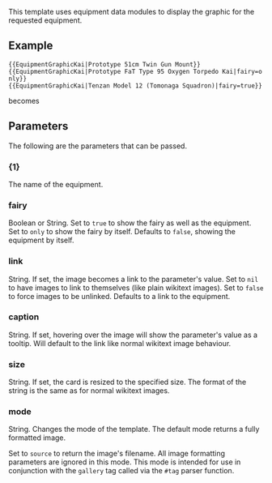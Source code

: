 This template uses equipment data modules to display the graphic for the requested equipment.

==Example==
 <nowiki>{{EquipmentGraphicKai|Prototype 51cm Twin Gun Mount}}</nowiki>
 <nowiki>{{EquipmentGraphicKai|Prototype FaT Type 95 Oxygen Torpedo Kai|fairy=only}}</nowiki>
 <nowiki>{{EquipmentGraphicKai|Tenzan Model 12 (Tomonaga Squadron)|fairy=true}}</nowiki>

becomes

{{EquipmentGraphicKai|Prototype 51cm Twin Gun Mount}}
{{EquipmentGraphicKai|Prototype FaT Type 95 Oxygen Torpedo Kai|fairy=only}}
{{EquipmentGraphicKai|Tenzan Model 12 (Tomonaga Squadron)|fairy=true}}

==Parameters==
The following are the parameters that can be passed.

==={1}===
The name of the equipment.

===fairy===

Boolean or String. Set to <code>true</code> to show the fairy as well as the equipment. Set to <code>only</code> to show the fairy by itself. Defaults to <code>false</code>, showing the equipment by itself.

===link===

String. If set, the image becomes a link to the parameter's value. Set to <code>nil</code> to have images to link to themselves (like plain wikitext images). Set to <code>false</code> to force images to be unlinked. Defaults to a link to the equipment.

===caption===

String. If set, hovering over the image will show the parameter's value as a tooltip. Will default to the link like normal wikitext image behaviour.

===size===

String. If set, the card is resized to the specified size. The format of the string is the same as for normal wikitext images.

===mode===

String. Changes the mode of the template. The default mode returns a fully formatted image.

Set to <code>source</code> to return the image's filename. All image formatting parameters are ignored in this mode. This mode is intended for use in conjunction with the <code>gallery</code> tag called via the <code>#tag</code> parser function.

<includeonly>[[Category:Templates that use equipment data modules|{{PAGENAME}}]]</includeonly><noinclude>[[Category:Template documentation|{{PAGENAME}}]]</noinclude>